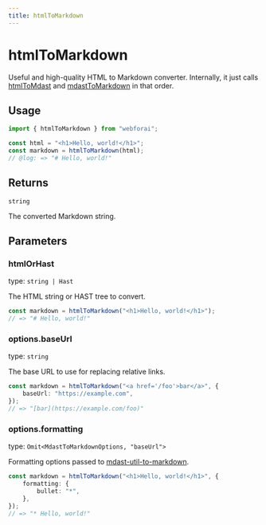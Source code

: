 ```yaml
---
title: htmlToMarkdown
---
```


# htmlToMarkdown

Useful and high-quality HTML to Markdown converter.
Internally, it just calls [htmlToMdast](/api/html-to-mdast) and [mdastToMarkdown](/api/mdast-to-markdown) in that order.

## Usage

```ts twoslash
import { htmlToMarkdown } from "webforai";

const html = "<h1>Hello, world!</h1>";
const markdown = htmlToMarkdown(html);
// @log: => "# Hello, world!"
```

## Returns

`string`

The converted Markdown string.

## Parameters

### htmlOrHast

type: `string | Hast`

The HTML string or HAST tree to convert.

```ts
const markdown = htmlToMarkdown("<h1>Hello, world!</h1>");
// => "# Hello, world!"
```

### options.baseUrl

type: `string`

The base URL to use for replacing relative links.

```ts 
const markdown = htmlToMarkdown("<a href='/foo'>bar</a>", {
	baseUrl: "https://example.com",
});
// => "[bar](https://example.com/foo)"
```

### options.formatting

type: `Omit<MdastToMarkdownOptions, "baseUrl">`

Formatting options passed to [mdast-util-to-markdown](https://github.com/syntax-tree/mdast-util-to-markdown).

```ts
const markdown = htmlToMarkdown("<h1>Hello, world!</h1>", {
	formatting: {
		bullet: "*",
	},
});
// => "* Hello, world!"
```
